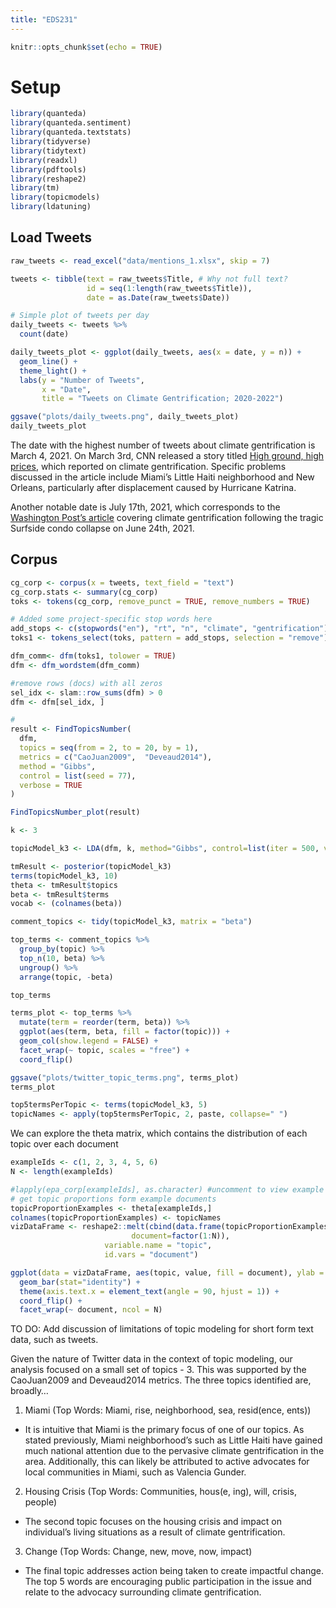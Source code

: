 ```yaml
---
title: "EDS231"
---
```


```r
knitr::opts_chunk$set(echo = TRUE)
```

# Setup

```r
library(quanteda)
library(quanteda.sentiment)
library(quanteda.textstats)
library(tidyverse)
library(tidytext)
library(readxl)
library(pdftools)
library(reshape2)
library(tm)
library(topicmodels)
library(ldatuning)
```

## Load Tweets

```r
raw_tweets <- read_excel("data/mentions_1.xlsx", skip = 7)

tweets <- tibble(text = raw_tweets$Title, # Why not full text?
                 id = seq(1:length(raw_tweets$Title)),
                 date = as.Date(raw_tweets$Date))

# Simple plot of tweets per day
daily_tweets <- tweets %>%
  count(date) 

daily_tweets_plot <- ggplot(daily_tweets, aes(x = date, y = n)) +
  geom_line() +
  theme_light() +
  labs(y = "Number of Tweets",
       x = "Date",
       title = "Tweets on Climate Gentrification; 2020-2022")

ggsave("plots/daily_tweets.png", daily_tweets_plot)
daily_tweets_plot
```

The date with the highest number of tweets about climate gentrification is March 4, 2021. On March 3rd, CNN released a story titled [High ground, high prices](https://www.cnn.com/interactive/2021/03/us/climate-gentrification-cnnphotos-invs/), which reported on climate gentrification. Specific problems discussed in the article include Miami's Little Haiti neighborhood and New Orleans, particularly after displacement caused by Hurricane Katrina.

Another notable date is July 17th, 2021, which corresponds to the [Washington Post's article](https://www.washingtonpost.com/nation/2021/07/17/climate-gentrification-miami-condo-collapse/) covering climate gentrification following the tragic Surfside condo collapse on June 24th, 2021.

## Corpus

```r
cg_corp <- corpus(x = tweets, text_field = "text")
cg_corp.stats <- summary(cg_corp)
toks <- tokens(cg_corp, remove_punct = TRUE, remove_numbers = TRUE)

# Added some project-specific stop words here
add_stops <- c(stopwords("en"), "rt", "n", "climate", "gentrification")
toks1 <- tokens_select(toks, pattern = add_stops, selection = "remove")
```

```r
dfm_comm<- dfm(toks1, tolower = TRUE)
dfm <- dfm_wordstem(dfm_comm)

#remove rows (docs) with all zeros
sel_idx <- slam::row_sums(dfm) > 0 
dfm <- dfm[sel_idx, ]
```

```r
#
result <- FindTopicsNumber(
  dfm,
  topics = seq(from = 2, to = 20, by = 1),
  metrics = c("CaoJuan2009",  "Deveaud2014"),
  method = "Gibbs",
  control = list(seed = 77),
  verbose = TRUE
)

FindTopicsNumber_plot(result)
```

```r
k <- 3

topicModel_k3 <- LDA(dfm, k, method="Gibbs", control=list(iter = 500, verbose = 100))

tmResult <- posterior(topicModel_k3)
terms(topicModel_k3, 10)
theta <- tmResult$topics
beta <- tmResult$terms
vocab <- (colnames(beta))
```


```r
comment_topics <- tidy(topicModel_k3, matrix = "beta")

top_terms <- comment_topics %>%
  group_by(topic) %>%
  top_n(10, beta) %>%
  ungroup() %>%
  arrange(topic, -beta)

top_terms
```


```r
terms_plot <- top_terms %>%
  mutate(term = reorder(term, beta)) %>%
  ggplot(aes(term, beta, fill = factor(topic))) +
  geom_col(show.legend = FALSE) +
  facet_wrap(~ topic, scales = "free") +
  coord_flip()

ggsave("plots/twitter_topic_terms.png", terms_plot)
terms_plot
```

```r
top5termsPerTopic <- terms(topicModel_k3, 5)
topicNames <- apply(top5termsPerTopic, 2, paste, collapse=" ")
```

We can explore the theta matrix, which contains the distribution of each topic over each document

```r
exampleIds <- c(1, 2, 3, 4, 5, 6)
N <- length(exampleIds)

#lapply(epa_corp[exampleIds], as.character) #uncomment to view example text
# get topic proportions form example documents
topicProportionExamples <- theta[exampleIds,]
colnames(topicProportionExamples) <- topicNames
vizDataFrame <- reshape2::melt(cbind(data.frame(topicProportionExamples), 
                           document=factor(1:N)), 
                     variable.name = "topic", 
                     id.vars = "document")  

ggplot(data = vizDataFrame, aes(topic, value, fill = document), ylab = "proportion") +
  geom_bar(stat="identity") +
  theme(axis.text.x = element_text(angle = 90, hjust = 1)) +  
  coord_flip() +
  facet_wrap(~ document, ncol = N)
```

TO DO: Add discussion of limitations of topic modeling for short form text data, such as tweets.

Given the nature of Twitter data in the context of topic modeling, our analysis focused on a small set of topics - 3. This was supported by the CaoJuan2009 and Deveaud2014 metrics. The three topics identified are, broadly...

1. Miami (Top Words: Miami, rise, neighborhood, sea, resid(ence, ents))

- It is intuitive that Miami is the primary focus of one of our topics. As stated previously, Miami neighborhood's such as Little Haiti have gained much national attention due to the pervasive climate gentrification in the area. Additionally, this can likely be attributed to active advocates for local communities in Miami, such as Valencia Gunder.

2. Housing Crisis (Top Words: Communities, hous(e, ing), will, crisis, people)

- The second topic focuses on the housing crisis and impact on individual's living situations as a result of climate gentrification.

3. Change (Top Words: Change, new, move, now, impact)

- The final topic addresses action being taken to create impactful change. The top 5 words are encouraging public participation in the issue and relate to the advocacy surrounding climate gentrification.
